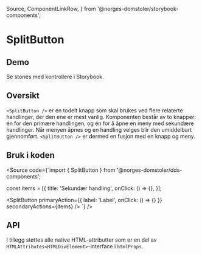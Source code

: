   Source,
  ComponentLinkRow,
} from '@norges-domstoler/storybook-components';

<Meta of={SplitButtonStories} />

# SplitButton

<ComponentLinkRow
  docsHref="https://design.domstol.no/987b33f71/p/1868a2-splitbutton"
  githubHref="https://github.com/domstolene/designsystem/tree/main/packages/components/src/components/SplitButton"
  figmaHref="https://www.figma.com/file/ewqSDmkgqDQ5PyOsRp4V5b/DDS-Komponenter?node-id=155%3A37"
/>

## Demo

<Primary />

Se stories med kontrollere i <LinkTo title="dds-components/SplitButton" story="Default">Storybook</LinkTo>.

## Oversikt

`<SplitButton />` er en todelt knapp som skal brukes ved flere relaterte handlinger, der den ene er mest vanlig.
Komponenten består av to knapper: én for den primære handlingen, og én for å åpne en meny med sekundære handlinger.
Når menyen åpnes og en handling velges blir den umiddelbart gjennomført.
`<SplitButton />` er dermed en fusjon med en knapp og meny.

## Bruk i koden

<Source
  code={`import { SplitButton } from '@norges-domstoler/dds-components';

const items = [{
title: 'Sekundær handling',
onClick: () => {},
}];

<SplitButton
  primaryAction={{ label: 'Label', onClick: () => {} }}
  secondaryActions={items}
/>
`} />

## API

<Canvas of={SplitButtonStories.Default} sourceState="shown" />
<Controls of={SplitButtonStories.Default} />

I tillegg støttes alle native HTML-attributter som er en del av `HTMLAttributes<HTMLDivElement>`-interface i `htmlProps`.
